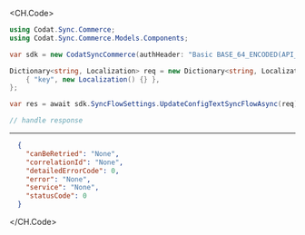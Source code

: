 
<CH.Code>
```csharp UpdateConfigTextSyncFlow.cs
using Codat.Sync.Commerce;
using Codat.Sync.Commerce.Models.Components;

var sdk = new CodatSyncCommerce(authHeader: "Basic BASE_64_ENCODED(API_KEY)");

Dictionary<string, Localization> req = new Dictionary<string, Localization>() {
    { "key", new Localization() {} },
};

var res = await sdk.SyncFlowSettings.UpdateConfigTextSyncFlowAsync(req);

// handle response
```
---

```json Example Response
  {
    "canBeRetried": "None",
    "correlationId": "None",
    "detailedErrorCode": 0,
    "error": "None",
    "service": "None",
    "statusCode": 0
  }
```
</CH.Code>
